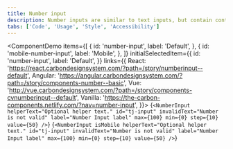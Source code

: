 ```yaml
---
title: Number input
description: Number inputs are similar to text inputs, but contain controls used to increase or decrease an incremental value.
tabs: ['Code', 'Usage', 'Style', 'Accessibility']
---
```


<ComponentDemo
  items={[
    {
      id: 'number-input',
      label: 'Default',
    },
    {
      id: 'mobile-number-input',
      label: 'Mobile',
    },
  ]}
  initialSelectedItem={{
    id: 'number-input',
    label: 'Default',
  }}
  links={{
    React:
      'https://react.carbondesignsystem.com/?path=/story/numberinput--default',
    Angular:
      'https://angular.carbondesignsystem.com/?path=/story/components-number--basic',
    Vue:
      'http://vue.carbondesignsystem.com/?path=/story/components-cvnumberinput--default',
    Vanilla: 'https://the-carbon-components.netlify.com/?nav=number-input',
  }}>
  <ComponentVariant id="number-input">{`
    <NumberInput
      helperText="Optional helper text."
      id="tj-input"
      invalidText="Number is not valid"
      label="Number Input label"
      max={100}
      min={0}
      step={10}
      value={50}
    />
  `}</ComponentVariant>
  <ComponentVariant id="mobile-number-input">{`
        <NumberInput
          isMobile
          helperText="Optional helper text."
          id="tj-input"
          invalidText="Number is not valid"
          label="Number Input label"
          max={100}
          min={0}
          step={10}
          value={50}
        />
    `}</ComponentVariant>
</ComponentDemo>
